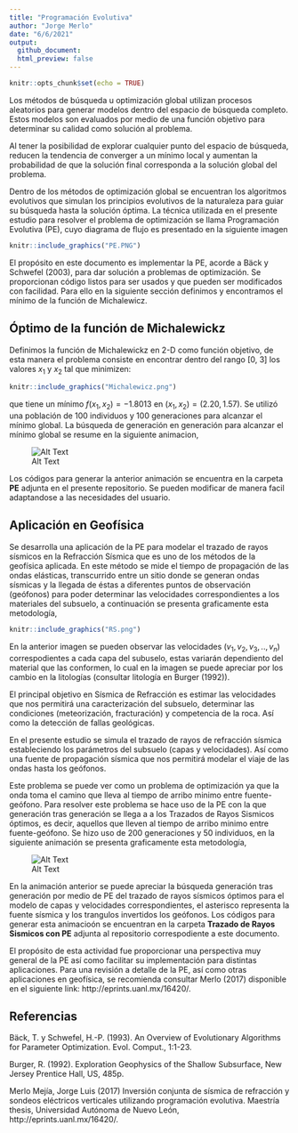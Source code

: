 ```yaml
---
title: "Programación Evolutiva"
author: "Jorge Merlo"
date: "6/6/2021"
output:
  github_document:
  html_preview: false
---
```


```r
knitr::opts_chunk$set(echo = TRUE)
```

Los métodos de búsqueda u optimización global utilizan procesos aleatorios para generar modelos dentro del espacio de búsqueda completo. Estos modelos son evaluados por medio de una función objetivo para determinar su calidad como solución al problema. 

Al tener la posibilidad de explorar cualquier punto del espacio de búsqueda, reducen la tendencia de converger a un mínimo local y aumentan la probabilidad de que la solución final corresponda a la solución global del problema.

Dentro de los métodos de optimización global se encuentran  los algoritmos evolutivos que simulan los principios evolutivos de la naturaleza para guiar su búsqueda hasta la solución óptima. La técnica utilizada en  el presente estudio para resolver el problema de optimización se llama Programación Evolutiva (PE), cuyo diagrama de flujo es presentado en la siguiente imagen

```r
knitr::include_graphics("PE.PNG")
```

El propósito en este documento es implementar la PE, acorde a Bäck y Schwefel (2003), para dar solución a problemas de optimización. Se proporcionan código listos para ser usados y que pueden ser modificados con facilidad. Para ello en la siguiente sección definimos y encontramos el mínimo de la función de Michalewicz. 

## Óptimo de la función de Michalewickz
Definimos la función de Michalewickz en 2-D como función objetivo, de esta manera el problema consiste en encontrar dentro del rango [0, 3] los valores $x_1$ y $x_2$ tal que minimizen: 

<!-- $f(x_1,x_2)= -(sin(x_1) \cdot (\frac{sin(x_1^2)}{\pi})^{2m} -(sin(x_2) \cdot (\frac{sin(x_2^2)}{\pi})^{2m})$ -->

```r
knitr::include_graphics("Michalewicz.png")
```

que tiene un mínimo $f(x_1,x_2) = -1.8013$ en $(x_1, x_2) = (2.20, 1.57)$. Se utilizó una población de 100 individuos y 100 generaciones para alcanzar el mínimo global. La búsqueda de generación en generación para alcanzar el mínimo global se resume en la siguiente animacion,

![Alt Text](mich_pe_animation.gif)

Los códigos para generar la anterior animación se encuentra en la carpeta **PE** adjunta en el presente repositorio. Se pueden modificar de manera facil adaptandose a las necesidades del usuario.

## Aplicación en Geofísica
Se desarrolla una aplicación de la PE para modelar el trazado de rayos sísmicos en la Refracción Sísmica que es uno de los métodos de la geofísica aplicada. En este método se mide el tiempo de propagación de las ondas elásticas, transcurrido entre un sitio donde se generan ondas sísmicas y la llegada de éstas a diferentes puntos de observación (geófonos) para poder determinar las velocidades correspondientes a los materiales del subsuelo, a continuación se presenta graficamente esta metodología,

```r
knitr::include_graphics("RS.png")
```

En la anterior imagen se pueden observar las velocidades ($v_1, v_2, v_3,..,v_n$) correspodientes a cada capa del subuselo, estas variarán dependiento del material que las conformen, lo cual en la imagen se puede apreciar por los cambio en la litologías (consultar litología en Burger (1992)). 

El principal objetivo en Sísmica de Refracción es estimar las velocidades que nos permitirá una caracterización del subsuelo, determinar las condiciones (meteorización, fracturación) y competencia de la roca. Así como la detección de fallas geológicas. 

En el presente estudio se simula el trazado de rayos de refracción sísmica estableciendo los parámetros del subsuelo (capas y velocidades). Así como una fuente de propagación sísmica que nos permitirá modelar el viaje de las ondas hasta los geófonos. 

Este problema se puede ver como un problema de optimización ya que la onda toma el camino que lleva al tiempo de arribo minimo entre fuente-geófono. Para resolver este problema se hace uso de la PE con la que generación tras generación se llega a a los Trazados de Rayos Sismicos óptimos, es decir, aquellos que lleven al tiempo de arribo minimo entre fuente-geófono. Se hizo uso de 200 generaciones y 50 individuos, en la siguiente animación se presenta graficamente esta metodología,

![Alt Text](refraccion_sismica_pe.gif)

En la animación anterior se puede apreciar la búsqueda generación tras generación por medio de PE del trazado de rayos sísmicos óptimos para el modelo de capas y velocidades correspondientes, el asterisco representa la fuente sísmica y los trangulos invertidos los geófonos. Los códigos para generar esta animacioón se encuentran en la carpeta **Trazado de Rayos Sismicos con PE** adjunta al repositorio correspodiente a este documento.

El propósito de esta actividad fue proporcionar una perspectiva muy general de la PE así como facilitar su implementación para distintas aplicaciones. Para una revisión a detalle de la PE, así como otras aplicaciones en geofísica, se recomienda consultar Merlo (2017) disponible en el siguiente link: http://eprints.uanl.mx/16420/.

## Referencias
Bäck, T. y Schwefel, H.-P. (1993). An Overview of Evolutionary Algorithms for Parameter Optimization. Evol. Comput., 1:1-23.

Burger, R. (1992). Exploration Geophysics of the Shallow Subsurface, New Jersey Prentice Hall, US, 485p.

Merlo Mejía, Jorge Luis (2017) Inversión conjunta de sísmica de refracción y sondeos eléctricos verticales utilizando programación evolutiva. Maestría thesis, Universidad Autónoma de Nuevo León, http://eprints.uanl.mx/16420/.
